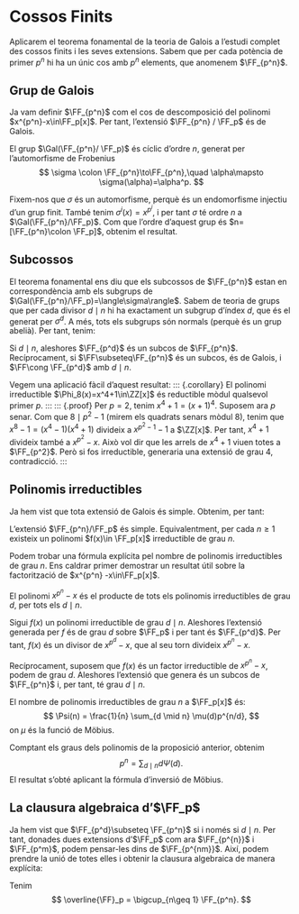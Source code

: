 # Cossos Finits

Aplicarem el teorema fonamental de la teoria de Galois a l'estudi complet des cossos finits i les
seves extensions. Sabem que per cada potència de primer $p^n$ hi ha un únic cos amb $p^n$ elements,
que anomenem $\FF_{p^n}$.

## Grup de Galois

Ja vam definir $\FF_{p^n}$ com el cos de descomposició del polinomi $x^{p^n}-x\in\FF_p[x]$. Per tant,
l'extensió $\FF_{p^n} / \FF_p$ és de Galois.

::: {.lemma}
El grup $\Gal(\FF_{p^n}/ \FF_p)$ és cíclic d'ordre $n$, generat per l'automorfisme de Frobenius
$$
\sigma \colon \FF_{p^n}\to\FF_{p^n},\quad \alpha\mapsto \sigma(\alpha)=\alpha^p.
$$
:::

::: {.proof}
Fixem-nos que $\sigma$ és un automorfisme, perquè és un endomorfisme injectiu d'un grup finit. També tenim
$\sigma^i(x) = x^{p^i}$, i per tant $\sigma$ té ordre $n$ a $\Gal(\FF_{p^n}/\FF_p)$. Com que l'ordre
d'aquest grup és $n=[\FF_{p^n}\colon \FF_p]$, obtenim el resultat.
:::

## Subcossos

El teorema fonamental ens diu que els subcossos de $\FF_{p^n}$ estan en correspondència amb els subgrups
de $\Gal(\FF_{p^n}/\FF_p)=\langle\sigma\rangle$. Sabem de teoria de grups que per cada divisor $d\mid n$
hi ha exactament un subgrup d'índex $d$, que és el generat per $\sigma^{d}$. A més, tots els subgrups
són normals (perquè és un grup abelià). Per tant, tenim:

::: {.proposition}
Si $d\mid n$, aleshores $\FF_{p^d}$ és un subcos de $\FF_{p^n}$. Recíprocament, si
$\FF\subseteq\FF_{p^n}$ és un subcos, és de Galois, i  $\FF\cong \FF_{p^d}$ amb $d\mid n$.
:::

Vegem una aplicació fàcil d'aquest resultat:
::: {.corollary}
El polinomi irreductible $\Phi_8(x)=x^4+1\in\ZZ[x]$ és reductible mòdul qualsevol primer $p$.
:::
::: {.proof}
Per $p=2$, tenim $x^4+1 = (x+1)^4$. Suposem ara $p$ senar. Com que $8\mid p^2-1$ (mirem els quadrats senars
mòdul $8$), tenim que $x^8-1=(x^4-1)(x^4+1)$ divideix a $x^{p^2-1}-1$ a $\ZZ[x]$. Per tant, $x^4+1$ divideix
també a $x^{p^2}-x$. Això vol dir que les arrels de $x^4+1$ viuen totes a $\FF_{p^2}$. Però si fos irreductible,
generaria una extensió de grau $4$, contradicció.
:::

## Polinomis irreductibles

Ja hem vist que tota extensió de Galois és simple. Obtenim,
per tant:

::: {.proposition #existencia-polis-irred-Fp}
L'extensió $\FF_{p^n}/\FF_p$ és simple. Equivalentment, per cada $n\geq 1$
existeix un polinomi $f(x)\in \FF_p[x]$ irreductible de grau $n$.
:::

Podem trobar una fórmula explícita pel nombre de polinomis irreductibles de grau $n$. Ens
caldrar primer demostrar un resultat útil sobre la factorització de $x^{p^n} -x\in\FF_p[x]$.

::: {.proposition}
El polinomi $x^{p^n}-x$ és el producte de tots els polinomis irreductibles
de grau $d$, per tots els $d\mid n$.
:::
::: {.proof}
Sigui $f(x)$ un polinomi irreductible de grau $d\mid n$. Aleshores l'extensió
generada per $f$ és de grau $d$ sobre $\FF_p$ i per tant és $\FF_{p^d}$. Per tant,
$f(x)$ és un divisor de $x^{p^d}-x$, que al seu torn divideix $x^{p^n}-x$.

Recíprocament, suposem que $f(x)$ és un factor irreductible de $x^{p^n}-x$, podem de grau $d$. Aleshores
l'extensió que genera és un subcos de $\FF_{p^n}$ i, per tant, té grau $d\mid n$.
:::

::: {.corollary}
El nombre de polinomis irreductibles de grau $n$ a $\FF_p[x]$ és:
$$
\Psi(n) = \frac{1}{n} \sum_{d \mid n} \mu(d)p^{n/d},
$$
on $\mu$ és la funció de Möbius.
:::
::: {.proof}
Comptant els graus dels polinomis de la proposició anterior, obtenim
$$
p^n = \sum_{d\mid n} d \Psi(d).
$$
El resultat s'obté aplicant la fórmula d'inversió de Möbius.
:::


## La clausura algebraica d'$\FF_p$

Ja hem vist que $\FF_{p^d}\subseteq \FF_{p^n}$ si i només si $d \mid n$. Per tant, donades dues extensions
d'$\FF_p$ com ara $\FF_{p^{n}}$ i $\FF_{p^m}$, podem pensar-les dins de $\FF_{p^{nm}}$. Així, podem
prendre la unió de totes elles i obtenir la clausura algebraica de manera explícita:

::: {.proposition}
Tenim
$$
\overline{\FF}_p = \bigcup_{n\geq 1} \FF_{p^n}.
$$
:::
